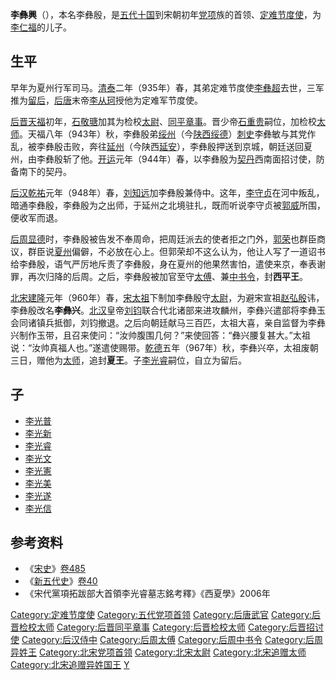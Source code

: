'''李彝興'''（{{bd||？|967年||catIdx=L}}），本名李彝殷，是[[五代十国|五代十国]]到宋朝初年[[党项|党项]]族的首领、[[定难节度使|定难节度使]]，为[[李仁福|李仁福]]的儿子。

== 生平==

早年为夏州行军司马。[[清泰|清泰]]二年（935年）春，其弟定难节度使[[李彝超|李彝超]]去世，三军推为[[留后|留后]]，[[后唐|后唐]]末帝[[李从珂|李从珂]]授他为定难军节度使。

[[后晋|后晋]][[天福_(后晋)|天福]]初年，[[石敬瑭|石敬瑭]]加其为检校[[太尉|太尉]]、[[同平章事|同平章事]]。晋少帝[[石重贵|石重贵]]嗣位，加检校[[太师|太师]]。天福八年（943年）秋，李彝殷弟[[绥州|绥州]]（今[[陕西|陕西]][[绥德|绥德]]）[[刺史|刺史]]李彝敏与其党作乱，被李彝殷击败，奔往[[延州|延州]]（今陕西[[延安|延安]]），李彝殷押送到京城，朝廷送回夏州，由李彝殷斩了他。[[开运_(后晋)|开运]]元年（944年）春，以李彝殷为[[契丹|契丹]]西南面招讨使，防备南下的契丹。

[[后汉|后汉]][[乾祐_(后汉)|乾祐]]元年（948年）春，[[刘知远|刘知远]]加李彝殷兼侍中。这年，[[李守贞|李守贞]]在河中叛乱，暗通李彝殷，李彝殷为之出师，于延州之北境驻扎，既而听说李守贞被[[郭威|郭威]]所围，便收军而退。

[[后周|后周]][[显德|显德]]时，李彝殷被告发不奉周命，把周廷派去的使者拒之门外，[[郭荣|郭荣]]也群臣商议，群臣说[[夏州|夏州]]偏僻，不必放在心上。但郭荣却不这么认为，他让人写了一道诏书给李彝殷，语气严厉地斥责了李彝殷，身在夏州的他果然害怕，遣使来京，奉表谢罪，再次归降的后周。之后，李彝殷被加官至守[[太傅|太傅]]、兼[[中书令|中书令]]，封'''西平王'''。

[[北宋|北宋]][[建隆|建隆]]元年（960年）春，[[宋太祖|宋太祖]]下制加李彝殷守[[太尉|太尉]]，为避宋宣祖[[赵弘殷|赵弘殷]]讳，李彝殷改名'''李彝兴'''。[[北汉|北汉]]皇帝[[刘钧|刘钧]]联合代北诸部来进攻麟州，李彝兴遣部将李彝玉会同诸镇兵抵御，刘钧撤退。之后向朝廷献马三百匹，太祖大喜，亲自监督为李彝兴制作玉带，且召来使问：“汝帅腹围几何？”来使回答：“彝兴腰复甚大。”太祖说：“汝帅真福人也。”遂遣使赐带。[[乾德_(北宋)|乾德]]五年（967年）秋，李彝兴卒，太祖废朝三日，赠他为[[太师|太师]]，追封'''夏王'''。子[[李光睿|李光睿]]嗣位，自立为留后。

==子==
*[[李光普|李光普]]
*[[李光新|李光新]]
*[[李光睿|李光睿]]
*[[李光文|李光文]]
*[[李光憲|李光憲]]
*[[李光美|李光美]]
*[[李光遂|李光遂]]
*[[李光信|李光信]]

==参考资料==
*《[[宋史|宋史]]》[[s:宋史/卷485|卷485]]
*《[[新五代史|新五代史]]》[[s:新五代史/卷40|卷40]]
*《宋代黨項拓跋部大首領李光睿墓志銘考釋》《西夏學》2006年

{{start box}}
{{s-before|[[李彝超|李彝超]]}}
{{s-title|[[定难节度使|定难节度使]]|935年—967年}}
{{s-after|[[李光睿|李光睿]]}}
{{end box}}

{{西夏君主}}
[[Category:定难节度使|Category:定难节度使]]
[[Category:五代党项首领|Category:五代党项首领]]
[[Category:后唐武官|Category:后唐武官]]
[[Category:后晋检校太师|Category:后晋检校太师]]
[[Category:后晋同平章事|Category:后晋同平章事]]
[[Category:后晋检校太师|Category:后晋检校太师]]
[[Category:后晋招讨使|Category:后晋招讨使]]
[[Category:后汉侍中|Category:后汉侍中]]
[[Category:后周太傅|Category:后周太傅]]
[[Category:后周中书令|Category:后周中书令]]
[[Category:后周异姓王|Category:后周异姓王]]
[[Category:北宋党项首领|Category:北宋党项首领]]
[[Category:北宋太尉|Category:北宋太尉]]
[[Category:北宋追赠太师|Category:北宋追赠太师]]
[[Category:北宋追赠异姓国王|Category:北宋追赠异姓国王]]
[[Category:李姓|Y]]